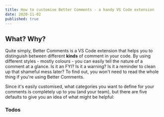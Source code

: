 ```yaml
---
title: How to customise Better Comments - a handy VS Code extension
date: 2020-11-02
published: true
---
```


## What? Why?

Quite simply, Better Comments is a VS Code extension that helps you to
distinguish between different **kinds** of comment in your code. By using different
styles - mostly colours - you can easily tell the nature of a comment at a glance.
Is it an FYI? Is it a warning? Is it a reminder to clean up that shameful mess later?
To find out, you won't need to read the whole thing if you're using Better Comments.

Since it's easily customised, what categories you want to define for your comments
is completely up to you (and your team), but there are five defaults to give you
an idea of what might be helpful:

### Todos

